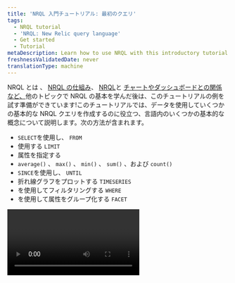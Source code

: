 ```yaml
---
title: 'NRQL 入門チュートリアル: 最初のクエリ'
tags:
  - NRQL tutorial
  - 'NRQL: New Relic query language'
  - Get started
  - Tutorial
metaDescription: Learn how to use NRQL with this introductory tutorial.
freshnessValidatedDate: never
translationType: machine
---
```


NRQL とは 、 [NRQL の仕組み](/docs/query-your-data/nrql-new-relic-query-language/get-started/introduction-nrql-new-relics-query-language/)、 [NRQL](/docs/query-your-data/nrql-new-relic-query-language/get-started/introduction-nrql-how-nrql-works/)と [チャートやダッシュボードとの関係 など、](/docs/query-your-data/nrql-new-relic-query-language/get-started/charts-and-dashboards-with-nrql/)他のトピックで NRQL の基本を学んだ後は、このチュートリアルの例を試す準備ができています!このチュートリアルでは、データを使用していくつかの基本的な NRQL クエリを作成するのに役立つ、言語内のいくつかの基本的な概念について説明します。次の方法が含まれます。

* `SELECT`を使用し、 `FROM`
* 使用する `LIMIT`
* 属性を指定する
* `average()` 、 `max()` 、 `min()` 、 `sum()` 、および `count()`
* `SINCE`を使用し、 `UNTIL`
* 折れ線グラフをプロットする `TIMESERIES`
* を使用してフィルタリングする `WHERE`
* を使用して属性をグループ化する `FACET`

<Video id="3UHEHbprs6I" type="youtube" />

### 前提条件

このチュートリアルを進めるために必要なのは、New Relic プラットフォームにいくつかのデータを取り込むことだけです。 New Relic を初めて使用し、NRQL をいかに簡単に使用できるかを知りたい場合は、無料でプラットフォームを使い始めて、チュートリアルに従うことができます。 あなたがしなければならないことは次のとおりです。

1. まだお持ちでない場合[は、無料のアカウントにサインアップして](https://newrelic.com/signup)ください。
2. 当社の[エージェントと統合を](/docs/infrastructure/host-integrations/get-started/introduction-host-integrations/)使用して、一般的なフレームワークやツールからデータを自動的に収集します。
3. New Relic のセットアップ方法に関する推奨パスについて[は、クイック リリース ガイドを](/docs/new-relic-solutions/get-started/quick-launch-guide)参照してください。 クエリするデータの取り込みを開始すると、このチュートリアルまたはこのシリーズの他のチュートリアルを使用する準備が整います。

始める準備はできていますか?さあ行こう！

### 1. 最初のクエリを作成します

<Steps>
  <Step>
    [クエリビルダー](https://one.newrelic.com/data-exploration/query-builder)で開始するのに最適な場所は、New Relic APM によって収集された`Transaction`と呼ばれる NRDB の単一のイベントタイプを調べることです。すべての NRQL クエリには`SELECT` } 句と`FROM`句が必要です。データを`SELECT`し、そのデータが`FROM`である場所を指定する必要があります。`Transaction`イベント タイプからすべてを選択する次の基本的なクエリから始めます。

    ```sql
    SELECT *
    FROM Transaction
    ```

    <img title="Select and From query" alt="A screenshot of a query with Select and From" src="/images/queries-nrql_screenshot-crop-tutorial-1.webp" />
  </Step>

  <Step>
    これにより、タイムスタンプと属性のコレクションを含む多くの結果が返されます。今のところ、必要な結果は 1 つだけなので、 `LIMIT 1`を使用して結果を 1 つのレコードに制限できます。

    ```sql
    SELECT *
    FROM Transaction
    LIMIT 1
    ```

    <img title="Select, From, and Limit query" alt="A screenshot of a query with Select, From, and Limit" src="/images/queries-nrql_screenshot-crop-tutorial-2.webp" />

    <Callout variant="important">
      `LIMIT`が指定されていない場合、クエリは、 `SELECT *`クエリの場合は 100 のテーブル行のデフォルトを返し、 `FACET`クエリと`SELECT (attributes)`クエリの場合は 10 の集計値を返します。`LIMIT MAX`を使用して、最大値まで任意の制限を指定できます。
    </Callout>
  </Step>

  <Step>
    これで、結果のボリュームを制御する方法ができました。しかし、すべての属性が必要ない場合はどうすればよいでしょうか?特定のデータ ポイントのみを表示したい場合はどうすればよいでしょうか。SQL と同様に、 `*`を必要な属性の名前に置き換えることで、数文字だけでこれを行うことができます。この場合、トランザクションの名前と所要時間を尋ねることができます。

    ```sql
    SELECT name, duration
    FROM Transaction
    ```

    これで、イベントのすべてまたは一部の特定の属性を返すことができるクエリと、特定の数のイベントをクエリするクエリを作成できました。次のステップ、つまりデータの集約に取り掛かります。

    <img title="Select and From with Duration query" alt="A screenshot of a query with Select and From using Duration" src="/images/queries-nrql_screenshot-crop-tutorial-3.webp" />
  </Step>
</Steps>

### 2.データの集計

<Steps>
  <Step>
    場合によっては、個々のデータ ポイントを表示するのではなく、多数のイベントにわたって要約された集計データを表示したい場合があります。 ここがNRDBの強みです。 NRDB は、数十億のイベントをスキャンし、データに関する質問に対して即座にリアルタイムの回答を提供できます。 たとえば、各`Transaction`イベントには、呼び出しの実行にかかった秒数を表す期間属性があります。 次のクエリを使用して、すべての`Transaction`イベントの平均継続時間を確認します。

    <SideBySide>
      <Side>
        ```sql
        SELECT average(duration) 
        FROM Transaction
        ```
      </Side>

      <Side>
        <img title="Select average duration from transaction query" alt="A screenshot of a query selecting the average duration from transaction" src="/images/queries-nrql_screenshot-crop-tutorial-4.webp" />
      </Side>
    </SideBySide>
  </Step>

  <Step>
    NRQL には、イベント データの集計に使用できる多くの組み込み関数があります。一般的に使用される関数には、 `max()` 、 `min()` 、 `average()` 、 `median()` 、および`percentile()`が含まれます。次のクエリを使用して、過去 60 分間で最も遅いトランザクションの期間を NRDB に問い合わせることができます。これを行うには、NRDB に `max(duration).`

    <SideBySide>
      <Side>
        ```sql
        SELECT max(duration) 
        FROM Transaction
        ```
      </Side>

      <Side>
        <img title="Select maximum duration from transaction query" alt="A screenshot of a query selecting the maximum duration from transaction" src="/images/queries-nrql_screenshot-crop-tutorial-5.webp" />
      </Side>
    </SideBySide>
  </Step>

  <Step>
    これで、過去 60 分間で最も遅いカスタマー エクスペリエンスにかかった時間がわかりました。次に、逆数を見つけて、NRDB に`min(duration)`を問い合わせて、最速のエクスペリエンスがどれくらいだったかを確認します。

    <SideBySide>
      <Side>
        ```sql
        SELECT min(duration) 
        FROM Transaction
        ```
      </Side>

      <Side>
        <img title="Select minimum duration from transaction query" alt="A screenshot of a query selecting the minimum duration from transaction" src="/images/queries-nrql_screenshot-crop-tutorial-6.webp" />
      </Side>
    </SideBySide>
  </Step>

  <Step>
    ご覧のとおり、 `max()`と`min()`は両方とも重要なデータ ポイントを返します。 しかし、データに対して演算を実行したい場合はどうすればよいでしょうか? `sum()`を使用すると、数値属性に対して基本的な加算を行うことができます。 このクエリでは、 `databaseCallCount`という新しい属性を使用します。 この属性は、各トランザクションが行うデータベース呼び出しの数をカウントします。 これらを追加すると、デフォルトの 60 分の時間枠内のデータベース呼び出しの総量を取得できます (アプリがデータベースと通信しない場合、これは 0 になります)。

    <SideBySide>
      <Side>
        ```sql
        SELECT sum(databaseCallCount) 
        FROM Transaction
        ```
      </Side>

      <Side>
        <img title="Select sum of the databaseCallCount from transaction query" alt="A screenshot of a query selecting the sum of the databaseCallCount from transaction" src="/images/queries-nrql_screenshot-crop-tutorial-7.webp" />
      </Side>
    </SideBySide>
  </Step>

  <Step>
    最後に、記録されたすべてのトランザクション イベントを`count(*)`でカウントすることもできます。このクエリを使用すると、New Relic APM に報告するすべてのアプリケーションについて、記録されたすべてのイベントをカウントできます。

    <SideBySide>
      <Side>
        ```sql
        SELECT count(*) 
        FROM Transaction
        ```
      </Side>

      <Side>
        <img title="Select all recorded transactions query" alt="A screenshot of a query selecting all recorded transactions" src="/images/queries-nrql_screenshot-crop-tutorial-8.webp" />
      </Side>
    </SideBySide>

    データについて多くのことを知ることができるようになりました。パフォーマンスの境界を測定したり、イベント データをグループ化したり、選択した属性に関する情報を計算したりすることもできます。 期間を選択し、 `average` 、 `max` 、および`min`値を計算し、数値属性を追加して、一定期間にわたるすべてのイベントをカウントしました。 このようにデータを操作すると、データを視覚化して表示するときに役立ち、パフォーマンスの問題を特定しやすくなります。 次のステップは、時間範囲の使用です。
  </Step>
</Steps>

### 3. 時間範囲を使用する

<Steps>
  <Step>
    NRDB のすべてのデータには`timestamp`があり、すべてのクエリは時間範囲内のデータのサブセットで動作します。NRQL クエリで時間範囲を指定しない場合、前に見たようにデフォルトで過去 60 分間が返されます。しかし、異なる時間範囲のデータを表示したい場合はどうすればよいでしょうか?表示されるデータ ウィンドウをどのように制御しますか?これを行うには、 `SINCE`および`UNTIL`キーワードを使用してクエリの時間範囲の開始と終了を指定します。

    <SideBySide>
      <Side>
        ```sql
        SELECT average(duration) 
        FROM Transaction 
        SINCE 1 day ago
        ```
      </Side>

      <Side>
        <img title="Select the average duration since 1 day ago query" alt="A screenshot of a query selecting the average duration since 1 day ago" src="/images/queries-nrql_screenshot-crop-tutorial-9.webp" />
      </Side>
    </SideBySide>
  </Step>

  <Step>
    `day` 、 `week` 、 `hour` 、 `minute` 、またはそれらの複数形などのキーワードを使用して、クエリを実行するタイミングを基準とした時間範囲を指定することもできます。 `SINCE today`や`SINCE this week`のような論理式を使用することもできます。

    <SideBySide>
      <Side>
        ```sql
        SELECT average(duration) 
        FROM Transaction 
        SINCE this week
        ```
      </Side>

      <Side>
        <img title="Select the average duration since 1 week ago" alt="A screenshot of a query selecting the average duration since 1 week ago" src="/images/queries-nrql_screenshot-crop-tutorial-10.webp" />
      </Side>
    </SideBySide>
  </Step>

  <Step>
    相対時間範囲を示す別のクエリを次に示します。相対時間を指定する場合は、キーワード`ago`を含める必要があることに注意してください。

    <SideBySide>
      <Side>
        ```sql
        SELECT average(duration) 
        FROM Transaction 
        SINCE 1 week ago 
        UNTIL 2 days ago
        ```
      </Side>

      <Side>
        <img title="Select the average duration since 1 week ago until 2 days ago" alt="A screenshot of a query selecting the average duration since 1 week ago until 2 days ago" src="/images/queries-nrql_screenshot-crop-tutorial-11.webp" />
      </Side>
    </SideBySide>

    データをさらに細かく制御できるようになりました。クエリに時間枠を追加することで、表示するデータ ウィンドウを正確に定義できます。これらのコントロールを使用すると、データ レポートの開始場所と終了場所を定義することで、必要なデータに焦点を当てることができます。また、ウィンドウを選択し、 `week` 、 `day` 、 `hour` 、 `minute` 、およびそれらの複数形などの一般的な用語を使用しました。次のステップは、時系列のクエリです。
  </Step>
</Steps>

### 4. 時系列のクエリ

<Steps>
  <Step>
    一般的な NRQL の使用例は、値が時間の経過とともにどのように変化するかを照会することです。このタイプのクエリは、折れ線グラフ、面グラフ、およびその他の視覚化用のデータを提供します。いくつかのクエリを実行して、集計関数`average()` 、 `max()` 、 `min()` 、 `sum()` 、および`count()`を調査しました。ここで、この例を使用して、集計関数で作成された任意のクエリを取得し、 `TIMESERIES`キーワードを追加して時間の経過に伴う値をプロットする方法を確認します。

    ```sql
    SELECT average(duration) 
    FROM Transaction 
    SINCE 1 day ago 
    TIMESERIES
    ```

    <img title="Select the average duration since 1 day ago over with a time series" alt="A screenshot of a query that selects the average duration since 1 day ago with a time series" src="/images/queries-nrql_screenshot-crop-tutorial-12.webp" />
  </Step>

  <Step>
    時系列クエリは、指定された期間にわたってデータをバケットと呼ばれる複数の領域に分割します。 NRDB にバケットの幅の値を選択させることも、独自の値を選択することもできます。 このクエリを使用して、返されたデータを 1 時間のバケットに整理して、アプリケーション トランザクションの平均期間を NRDB に表示するように要求します。

    ```sql
    SELECT average(duration) 
    FROM Transaction 
    SINCE 1 day ago 
    TIMESERIES 1 hour
    ```

    <img title="Select the average duration since 1 day ago using 1 hour buckets" alt="A screenshot of a query selecting the average duration since 1 day ago using 1 hour buckets" src="/images/queries-nrql_screenshot-crop-tutorial-13.webp" />
  </Step>

  <Step>
    プロットされる 1 日間の期間にわたって 24 個のデータ ポイントしかないため、より平坦なグラフが返される可能性があることに注意してください。 しかし、可能な限り最大の粒度で確認したい場合はどうすればよいでしょうか? どの時系列クエリでも最大 366 個のデータ バケットを使用できます。つまり、24 時間で可能な最大の粒度は、データを 4 分間のウィンドウにバケット化することです。 `TIMESERIES 4 minutes`または`TIMESERIES MAX`を使用してこれをクエリします。

    ```sql
    SELECT average(duration) 
    FROM Transaction 
    SINCE 1 day ago 
    TIMESERIES MAX
    ```

    <img title="Select the average duration since 1 day ago using the maximum number of buckets" alt="A screenshot of a query selecting the average duration since 1 ago using the maximum number of buckets" src="/images/queries-nrql_screenshot-crop-tutorial-14.webp" />

    これで、要約された数字から、時間の経過に伴うデータの傾向を示す折れ線グラフまで、データの視覚化が新たなレベルに到達しました。 ご覧のとおり、 `TIMESERIES`使用すると、指定したウィンドウの視覚化、粒度、データの平均化を完全に制御できます。 次のステップでは、 `WHERE`句を使用します。
  </Step>
</Steps>

### 5. WHERE句を使用する

<Steps>
  <Step>
    場合によっては、NRDB データの特定のサブセットに対してクエリを実行したい場合があります。たとえば、アプリケーションの平均応答時間を照会する場合、 `transactionType`という属性を使用できます。これは、トランザクションが`Web`または`Non-Web` (cron ジョブまたはキュー タスクなど) トランザクションであったかどうかを指定します。この例を使用して、 `Web`トランザクション タイプのデータのみを返すクエリを作成します。

    ```sql
    SELECT average(duration) 
    FROM Transaction 
    WHERE transactionType='Web' 
    TIMESERIES
    ```

    <img title="Select the avarege duration for Web transaction types with a time series" alt="A screenshot of a query selecting the average duration for Web transaction types with a time series" src="/images/queries-nrql_screenshot-crop-tutorial-15.webp" />
  </Step>

  <Step>
    また、 `AND`と`OR`を組み合わせてより複雑なクエリを作成し、括弧`(`と`)`を使用してこれらの連携方法を制御することもできます。このクエリは、100 ミリ秒よりも高速で、応答コードが 200 または 302 の「Web」トランザクションの平均応答時間を示します。`OR`を制御するために括弧を使用していることに注意してください。

    ```sql
    SELECT average(duration) 
    FROM Transaction 
    WHERE transactionType='Web' 
    AND duration < 0.1 
    AND (httpResponseCode=200 
    OR httpResponseCode=302) 
    TIMESERIES
    ```

    <img title="Select the average duration for Web transaction types with a duration of less than 0.1 seconds with the response codes 200 or 302 with a time series" alt="A screenshot of a query selecting the average duration for Web transaction types with a duration of less than 0.1 seconds with the response codes 200 or 302 with a time series" src="/images/queries-nrql_screenshot-crop-tutorial-16.webp" />

    これまでに作成したすべてのクエリは、指定された時間枠内で利用可能なすべてのデータに対してアクションを実行しました。しかし、不要なデータを除外することも重要です。上記の例は、トランザクションの種類をフィルタリングする場合や、特定の応答コードが発生した場合に役立ちます。同様に、特定の`appName` 、トランザクション`name` 、またはデータにタグ付けしたカスタム属性にフィルターをかけることもできます。チュートリアルの最後のステップであるファセット クエリの使用に進みます。
  </Step>
</Steps>

### 6. クエリをファセット化する

<Steps>
  <Step>
    多くの場合、特定の属性でグループ化された &quot;上位 N&quot; の値を特定したいことがあります。NRQL では、 `FACET`を使用してこれを行います。たとえば、平均して観測された最も遅い`Transaction`呼び出しを、名前別にグループ化してクエリできます。これを「名前によるファセット」と考えてください。

    <SideBySide>
      <Side>
        ```sql
        SELECT average(duration) 
        FROM Transaction 
        FACET name 
        SINCE 1 day ago
        ```
      </Side>

      <Side>
        <img title="Select the average duration since 1 day ago faceted by name" alt="A screenshot of a query that selects the average duration since 1 day ago faceted by name" src="/images/queries-nrql_screenshot-crop-tutorial-17.webp" />
      </Side>
    </SideBySide>
  </Step>

  <Step>
    デフォルトでは、ファセット クエリは上位 10 件の結果を返しますが、 `LIMIT`を配置することで返される結果の数をカスタマイズできます。この例では、 `TIMESERIES`を使用して、折れ線グラフに表示される上位 5 つの結果を取得します。

    <SideBySide>
      <Side>
        ```sql
        SELECT average(duration) 
        FROM Transaction 
        FACET name 
        SINCE 3 hours ago 
        LIMIT 5 
        TIMESERIES
        ```
      </Side>

      <Side>
        <img title="Select the average duration from the top 5 results since 3 hours ago grouped by name with a time series" alt="A screenshot of a query selecting the average duration from the top 4 results since 3 hours ago grouped by name with a time series" src="/images/queries-nrql_screenshot-crop-tutorial-18.webp" />
      </Side>
    </SideBySide>
  </Step>

  <Step>
    しかし、折れ線グラフが必要ない場合や、トランザクションのより大きなリストが必要な場合があります。`TIMESERIES`を削除すると、棒グラフまたは円グラフを表示でき、 `LIMIT`を増やすことでリストの範囲を広げることができます。

    <SideBySide>
      <Side>
        ```sql
        SELECT average(duration) 
        FROM Transaction 
        FACET name 
        SINCE 3 hours ago 
        LIMIT 20
        ```
      </Side>

      <Side>
        <img title="Select the average duration from the top 20 results since 3 hours ago grouped by name without a time series" alt="A screenshot of a query selecting the average duration from the top 20 results since 3 hours ago grouped by name without a time series" src="/images/queries-nrql_screenshot-crop-tutorial-19.webp" />
      </Side>
    </SideBySide>
  </Step>

  <Step>
    最後に、Web トランザクションの量を比較するもう少し複雑なクエリを次に示します。これは、New Relic に報告する個々のアプリケーションごとに分類されています。

    ```sql
    SELECT count(*) 
    FROM Transaction 
    WHERE transactionType='Web' 
    FACET appName 
    LIMIT 5 
    SINCE 6 hours ago 
    TIMESERIES
    ```

    <img title="Select all web transactions from the top 5 results since 6 hours ago grouped by appName with a time series" alt="A screenshot of a query selecting all web transactions from the top 5 results since 6 hours ago grouped by appName with a time series" src="/images/queries-nrql_screenshot-crop-tutorial-20.webp" />

    グループ化または「ファセット化」により、データを次元化できます。集計関数を適用する場合、 `FACET`を使用して、イベント データをレポートする任意の属性 (デフォルトまたはカスタム) でグループ化できます ( `WHERE`句と同様)。データに[カスタム属性を追加](/docs/data-apis/custom-data/custom-events/collect-custom-attributes/)するか、[新しいカスタム イベントをレポート](/docs/data-apis/custom-data/custom-events/apm-report-custom-events-attributes/)して、結果のデータ セットをより直接的に調査できるようにすることをお勧めします。
  </Step>
</Steps>

おめでとうございます: 最初の NRQL チュートリアルを完了しました!ここまでできれば、NRQL を使用したイベント データのクエリの基本を理解できたことになります。

### 次は何ですか？

より高度な概念とユースケースをカバーするさらに 3 つのチュートリアルでさらに多くの NRQL を探索できます。最初に[データの処理](/docs/query-your-data/nrql-new-relic-query-language/get-started/nrql-tutorial-process-your-data/)に関するチュートリアルに進み、次に[ダッシュボードの高度化](/docs/query-your-data/nrql-new-relic-query-language/get-started/nrql-tutorial-advanced-dashboarding/)に関するチュートリアルに進み、最後に最も[高度な NRQL 関数](/docs/query-your-data/nrql-new-relic-query-language/get-started/nrql-tutorial-advanced-functions/)に関するチュートリアルでシリーズを終了することをお勧めします。